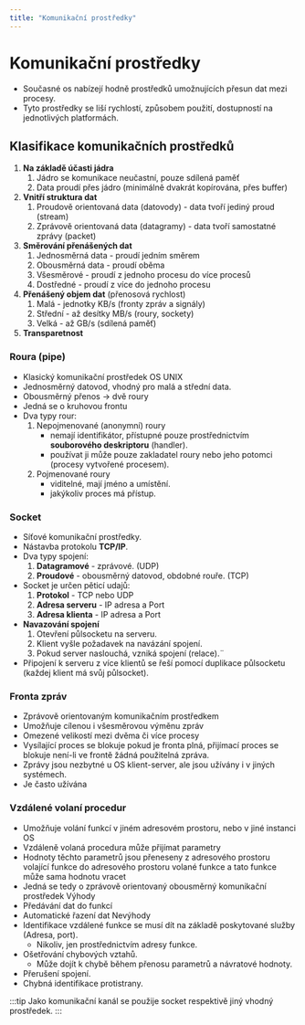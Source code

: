 ```yaml
---
title: "Komunikační prostředky"
---
```


# Komunikační prostředky
- Současné os nabízejí hodně prostředků umožnujících přesun dat mezi procesy.
- Tyto prostředky se liší rychlostí, způsobem použití, dostupností na jednotlivých platformách.

## Klasifikace komunikačních prostředků 
1. **Na základě účasti jádra**
    1. Jádro se komunikace neučastní, pouze sdílená paměť
    1. Data proudí přes jádro (minimálně dvakrát kopírována, přes buffer)
1. **Vnitří struktura dat**
    1. Proudově orientovaná data (datovody) - data tvoří jediný proud (stream)
    1. Zprávově orientovaná data (datagramy) - data tvoří samostatné zprávy (packet)
1. **Směrování přenášených dat** 
    1. Jednosměrná data - proudí jedním směrem
    1. Obousměrná data - proudí oběma 
    1. Všesměrové - proudí z jednoho procesu do více procesů
    1. Dostředné - proudí z více do jednoho procesu
1. **Přenášený objem dat** (přenosová rychlost)
    1. Malá - jednotky KB/s (fronty zpráv a signály)
    1. Střední - až desítky MB/s (roury, sockety)
    1. Velká - až GB/s (sdílená paměť)
1. **Transparetnost**

### Roura (pipe)
- Klasický komunikační prostředek OS UNIX
- Jednosměrný datovod, vhodný pro malá a střední data.
- Obousměrný přenos -> dvě roury
- Jedná se o kruhovou frontu
- Dva typy rour:
    1. Nepojmenované (anonymní) roury 
        - nemají identifikátor, přístupné pouze prostřednictvím **souborového deskriptoru** (handler).
        - používat ji může pouze zakladatel roury nebo jeho potomci (procesy vytvořené procesem).
    1. Pojmenované roury 
        - viditelné, mají jméno a umístění.
        - jakýkoliv proces má přístup. 

### Socket
- Síťové komunikační prostředky.
- Nástavba protokolu **TCP/IP**.
- Dva typy spojení: 
    1. **Datagramové** - zprávové. (UDP)
    1. **Proudové** - obousměrný datovod, obdobné rouře. (TCP)
- Socket je určen pěticí udajů:
    1. **Protokol** - TCP nebo UDP
    1. **Adresa serveru** - IP adresa a Port 
    1. **Adresa klienta** - IP adresa a Port 
- **Navazování spojení**
    1. Otevření půlsocketu na serveru.
    1. Klient vyšle požadavek na navázání spojení.
    1. Pokud server naslouchá, vzniká spojení (relace).¨
- Připojení k serveru z více klientů se řeší pomocí duplikace půlsocketu (každej klient má svůj půlsocket).

### Fronta zpráv
- Zprávově orientovaným komunikačním prostředkem
- Umožňuje cílenou i všesměrovou výměnu zpráv
- Omezené velikostí mezi dvěma či více procesy
- Vysílající proces se blokuje pokud je fronta plná, přijímací proces se blokuje není-li ve frontě žádná použitelná zpráva.
- Zprávy jsou nezbytné u OS klient-server, ale jsou užívány i v jiných systémech.
- Je často užívána

### Vzdálené volaní procedur
- Umožňuje volání funkcí v jiném adresovém prostoru, nebo v jiné instanci OS
- Vzdáleně volaná procedura může přijímat parametry
- Hodnoty těchto parametrů jsou přeneseny z adresového prostoru volající funkce do adresového prostoru volané funkce a tato funkce může sama hodnotu vracet
- Jedná se tedy o zprávově orientovaný obousměrný komunikační prostředek
Výhody
- Předávání dat do funkcí
- Automatické řazení dat
Nevýhody
- Identifikace vzdálené funkce se musí dít na základě poskytované služby (Adresa, port).
    - Nikoliv, jen prostřednictvím adresy funkce.
- Ošetřování chybových vztahů.
    - Může dojít k chybě během přenosu parametrů a návratové hodnoty.
- Přerušení spojení.
- Chybná identifikace protistrany.

:::tip
Jako komunikační kanál se použije socket respektivě jiný vhodný prostředek.
:::

